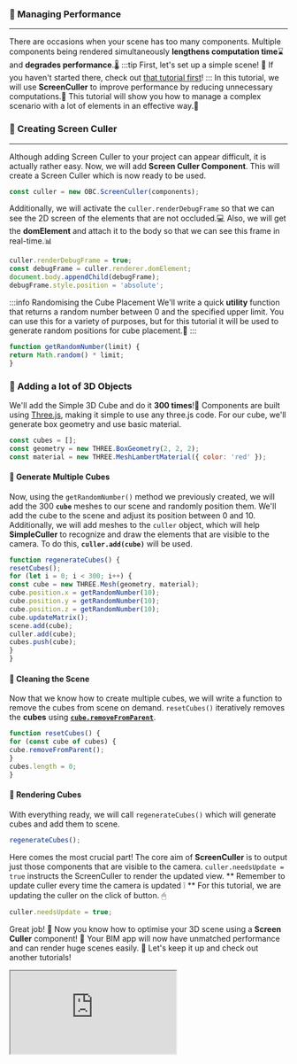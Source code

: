 ### 🚅 Managing Performance
---
There are occasions when your scene has too many components.
Multiple components being rendered simultaneously **lengthens computation time**⌛️ and **degrades performance**.🌡️
:::tip First, let's set up a simple scene!
👀 If you haven't started there, check out [that tutorial first](SimpleScene.mdx)!
:::
In this tutorial, we will use **ScreenCuller** to improve performance by reducing unnecessary computations.🚀
This tutorial will show you how to manage a complex scenario with a lot of elements in an effective way.🦾
### 🧰 Creating Screen Culler
---
Although adding Screen Culler to your project can appear difficult, it is actually rather easy.
Now, we will add **Screen Culler Component**.
This will create a Screen Culler which is now ready to be used.

```js
const culler = new OBC.ScreenCuller(components);
```
Additionally, we will activate the `culler.renderDebugFrame`
so that we can see the 2D screen of the elements that are not occluded.💻
Also, we will get the **domElement** and attach it to the body so that we can see this frame in real-time.📊

```js
culler.renderDebugFrame = true;
const debugFrame = culler.renderer.domElement;
document.body.appendChild(debugFrame);
debugFrame.style.position = 'absolute';
```
:::info Randomising the Cube Placement
We'll write a quick **utility** function that returns a random number between 0 and the specified upper limit.
You can use this for a variety of purposes, but for this tutorial
it will be used to generate random positions for cube placement.📌
:::

```js
function getRandomNumber(limit) {
return Math.random() * limit;
}
```
### 🧱 Adding a lot of 3D Objects
We'll add the Simple 3D Cube and do it **300 times**!🤯
Components are built using [Three.js](https://threejs.org/), making it simple to use any three.js code.
For our cube, we'll generate box geometry and use basic material.

```js
const cubes = [];
const geometry = new THREE.BoxGeometry(2, 2, 2);
const material = new THREE.MeshLambertMaterial({ color: 'red' });
```
#### 🧪 Generate Multiple Cubes
Now, using the `getRandomNumber()` method we previously created, we will add the 300 **`cube`** meshes to our scene
and randomly position them. We'll add the cube to the scene and adjust its position between 0 and 10.
Additionally, we will add meshes to the `culler` object, which will help **SimpleCuller** to recognize and
draw the elements that are visible to the camera. To do this, **`culler.add(cube)`** will be used.

```js
function regenerateCubes() {
resetCubes();
for (let i = 0; i < 300; i++) {
const cube = new THREE.Mesh(geometry, material);
cube.position.x = getRandomNumber(10);
cube.position.y = getRandomNumber(10);
cube.position.z = getRandomNumber(10);
cube.updateMatrix();
scene.add(cube);
culler.add(cube);
cubes.push(cube);
}
}
```
#### 🧹 Cleaning the Scene
Now that we know how to create multiple cubes, we will write a function to remove the cubes from scene on demand.
`resetCubes()` iteratively removes the **cubes** using [**`cube.removeFromParent`**](https://threejs.org/docs/index.html?q=obje#api/en/core/Object3D.removeFromParent).

```js
function resetCubes() {
for (const cube of cubes) {
cube.removeFromParent();
}
cubes.length = 0;
}
```
#### 📢 Rendering Cubes
With everything ready, we will call `regenerateCubes()` which will generate cubes and add them to scene.

```js
regenerateCubes();
```
Here comes the most crucial part! The core aim of **ScreenCuller** is to output just those components that are
visible to the camera.
`culler.needsUpdate = true` instructs the ScreenCuller to render the updated view.
** Remember to update culler every time the camera is updated ❕ **
For this tutorial, we are updating the culler on the click of button. 🖱

```js
culler.needsUpdate = true;
```
Great job! 🎉 Now you know how to optimise your 3D scene using a
**Screen Culler** component! 💪
Your BIM app will now have unmatched performance and can render huge scenes easily. 🚀
Let's keep it up and check out another tutorials!


  <iframe src="https://ifcjs.github.io/components/src/core/ScreenCuller/index.html"></iframe>

  